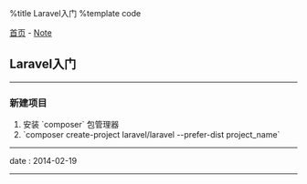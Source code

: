 %title Laravel入门
%template code

[[../index|首页]] - [[index|Note]]
==Laravel入门==
----
===新建项目===

# 安装 `composer` 包管理器
# `composer create-project laravel/laravel --prefer-dist project_name`
----
<red>date</red> : 2014-02-19
----
